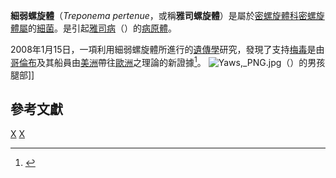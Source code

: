 {{Speciesbox
| taxon = Treponema pertenue
| binomial_authority = ([[Aldo_Castellani|Castellani]] 1905) Castellani & [[Albert_John_Chalmers|Chalmers]] 1910
}}
'''細弱螺旋體'''（''Treponema pertenue''，或稱'''雅司螺旋體'''）是屬於[[密螺旋體科|密螺旋體科]][[密螺旋體屬|密螺旋體屬]]的[[細菌|細菌]]。是引起[[熱帶肉芽腫|雅司病]]（{{lang|en|Yaws}}）的[[病原體|病原體]]。

2008年1月15日，一項利用細弱螺旋體所進行的[[遺傳學|遺傳學]]研究，發現了支持[[梅毒|梅毒]]是由[[哥倫布|哥倫布]]及其船員由[[美洲|美洲]]帶往[[歐洲|歐洲]]之理論的新證據<ref>{{Cite web |url=http://www.nature.com/news/2008/080114/full/news.2008.425.html |title=Genetic study blames Columbus for bringing syphilis to Europe. |access-date=2008-01-24 |archive-date=2016-03-02 |archive-url=https://web.archive.org/web/20160302045937/http://www.nature.com/news/2008/080114/full/news.2008.425.html |dead-url=no }}</ref>。
[[File:Yaws,_PNG.jpg|thumb]]（{{lang|en|Yaws}}）的男孩腿部]]

==參考文獻==
{{reflist}}
{{Bacteria-stub}}
{{taxonbar}}
[[Category:細菌|X]]
[[Category:革兰氏阴性菌|X]]